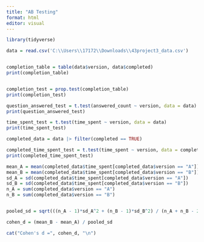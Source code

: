 ---
title: "AB Testing"
format: html
editor: visual
---

```{r}
library(tidyverse)

data = read.csv('C:\\Users\\17172\\Downloads\\43project3_data.csv')


completion_table = table(data$version, data$completed)
print(completion_table)


completion_test = prop.test(completion_table)
print(completion_test)

question_answered_test = t.test(answered_count ~ version, data = data)
print(question_answered_test)

time_spent_test = t.test(time_spent ~ version, data = data)
print(time_spent_test)

completed_data = data |> filter(completed == TRUE)

completed_time_spent_test = t.test(time_spent ~ version, data = completed_data)
print(completed_time_spent_test)
```

```{r}

mean_A = mean(completed_data$time_spent[completed_data$version == "A"])
mean_B = mean(completed_data$time_spent[completed_data$version == "B"])
sd_A = sd(completed_data$time_spent[completed_data$version == "A"])
sd_B = sd(completed_data$time_spent[completed_data$version == "B"])
n_A = sum(completed_data$version == "A")
n_B = sum(completed_data$version == "B")


pooled_sd = sqrt(((n_A - 1)*sd_A^2 + (n_B - 1)*sd_B^2) / (n_A + n_B - 2))

cohen_d = (mean_B - mean_A) / pooled_sd

cat("Cohen's d =", cohen_d, "\n")
```
